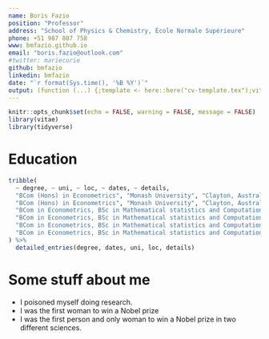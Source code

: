 ```yaml
---
name: Boris Fazio
position: "Professor"
address: "School of Physics & Chemistry, École Normale Supérieure"
phone: +51 987 807 758
www: bmfazio.github.io
email: "boris.fazio@outlook.com"
#twitter: mariecurie
github: bmfazio
linkedin: bmfazio
date: "`r format(Sys.time(), '%B %Y')`"
output: (function (...) {;template <- here::here("cv-template.tex");vitae::cv_document(..., template = template, citation_package = "biblatex",latex_engine = "xelatex")})
---
```


```r
knitr::opts_chunk$set(echo = FALSE, warning = FALSE, message = FALSE)
library(vitae)
library(tidyverse)
```

# Education
```r
tribble(
  ~ degree, ~ uni, ~ loc, ~ dates, ~ details,
  "BCom (Hons) in Econometrics", "Monash University", "Clayton, Australia", "Mar. 2017 - Nov. 2017", "GPA of 3.875, WAM of 86.625",
  "BCom (Hons) in Econometrics", "Monash University", "Clayton, Australia", "Mar. 2017 - Nov. 2017", "Best in class for: Advanced statistical modelling (ETC3580), Bayesian time series econometrics (ETC4541), Applied econometrics 2 (ETC4410), Advanced topics in computational science (FIT4012), Honours Research Project (ETC4860)",
  "BCom in Econometrics, BSc in Mathematical statistics and Computational Science", "Monash University", "Clayton, Australia", "Mar. 2013 - Nov. 2016", "GPA of 3.688, WAM of 85.385",
  "BCom in Econometrics, BSc in Mathematical statistics and Computational Science", "Monash University", "Clayton, Australia", "Mar. 2013 - Nov. 2016", "Mentored in the Access Monash Ambassador Program (2015 and 2016)",
  "BCom in Econometrics, BSc in Mathematical statistics and Computational Science", "Monash University", "Clayton, Australia", "Mar. 2013 - Nov. 2016", "Participated in the Vice-Chancellor's Ancora Imparo Student Leadership Program (2014)",
  "BCom in Econometrics, BSc in Mathematical statistics and Computational Science", "Monash University", "Clayton, Australia", "Mar. 2013 - Nov. 2016", "Best in class for: Business analytics (ETC3450), Business forecasting (ETC2450), Algorithms and data structures (FIT2004), Time series analysis for business and economics (ETC3450)"
) %>% 
  detailed_entries(degree, dates, uni, loc, details)
```

# Some stuff about me

 * I poisoned myself doing research.
 * I was the first woman to win a Nobel prize
 * I was the first person and only woman to win a Nobel prize in two different sciences. 